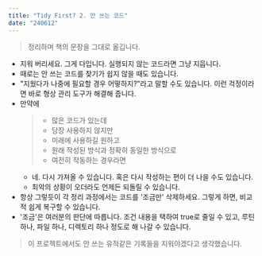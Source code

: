 ```yaml
---
title: "Tidy First? 2. 안 쓰는 코드"
date: "240612"
---
```


> 정리하며 책의 문장을 그대로 옮깁니다.

- 지워 버리세요. 그게 다입니다. 실행되지 않는 코드라면 그냥 지웁니다.
- 때로는 안 쓰는 코드를 찾기가 쉽지 않을 때도 있습니다.
- "지웠다가 나중에 필요할 경우 어떻하지?"라고 말할 수도 있습니다. 이런 걱정이라면 바로 형상 관리 도구가 해결해 줍니다.
- 만약에
  > - 많은 코드가 있는데
  > - 당장 사용하지 않지만
  > - 미래에 사용하길 원하고
  > - 원래 작성된 방식과 정확히 동일한 방식으로
  > - 여전히 작동하는 경우라면
  - 네. 다시 가져올 수 있습니다. 혹은 다시 작성하는 편이 더 나을 수도 있습니다.
  - 최악의 상황이 오더라도 언제든 되돌릴 수 있습니다.
- 항상 그렇듯이 각 정리 과정에서는 코드를 '조금만' 삭제하세요. 그렇게 하면, 비교적 쉽게 복구할 수 있습니다.
- '조금'은 여러분의 판단에 따릅니다. 조건 내용을 택하여 true로 줄일 수 있고, 루틴 하나, 파일 하나, 디렉토리 하나 정도로 해 나갈 수 있습니다.

> 이 프로젝트에서도 안 쓰는 유적같은 기록들을 지워야겠다고 생각했습니다.
